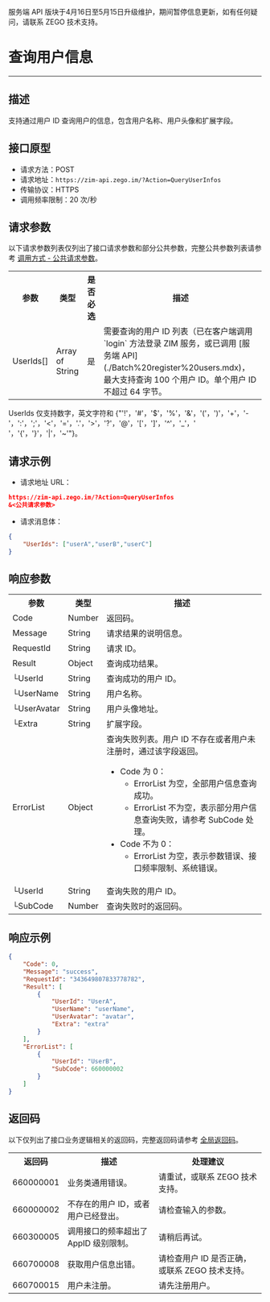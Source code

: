 <Warning title="警告">服务端 API 版块于4月16日至5月15日升级维护，期间暂停信息更新，如有任何疑问，请联系 ZEGO 技术支持。</Warning>
# 查询用户信息

- - -

## 描述

支持通过用户 ID 查询用户的信息，包含用户名称、用户头像和扩展字段。

## 接口原型

- 请求方法：POST
- 请求地址：`https://zim-api.zego.im/?Action=QueryUserInfos`
- 传输协议：HTTPS
- 调用频率限制：20 次/秒


## 请求参数

以下请求参数列表仅列出了接口请求参数和部分公共参数，完整公共参数列表请参考 [调用方式 - 公共请求参数](../Accessing%20Server%20APIs.mdx#2-公共参数)。

<table>
<tbody><tr>
<th>参数</th>
<th>类型</th>
<th>是否必选</th>
<th>描述</th>
</tr>
<tr>
<td>UserIds[]</td>
<td>Array of String</td>
<td>是</td>
<td>需要查询的用户 ID 列表（已在客户端调用 `login` 方法登录 ZIM 服务，或已调用 [服务端 API](./Batch%20register%20users.mdx)，最大支持查询 100 个用户 ID。单个用户 ID 不超过 64 字节。</td>
</tr>
</tbody></table>

<Note title="说明">

UserIds 仅支持数字，英文字符和 {"'!'，'#'，'$'，'%'，'&'，'('，')'，'+'，'-'，':'，';'，'<'，'='，'.'，'>'，'?'，'@'，'['，']'，'^'，'_'，' '，'{'，'}'，'|'，'~'"}。
</Note>


## 请求示例

- 请求地址 URL：

```json
https://zim-api.zego.im/?Action=QueryUserInfos
&<公共请求参数>
```

- 请求消息体：

```json
{
    "UserIds": ["userA","userB","userC"]
}
```

## 响应参数

<table class="collapsible-table" >
<tbody><tr data-row-level="1">
<th>参数</th>
<th>类型</th>
<th>描述</th>
</tr>
<tr data-row-level="2">
<td>Code</td>
<td>Number</td>
<td>返回码。</td>
</tr>
<tr data-row-level="3">
<td>Message</td>
<td>String</td>
<td>请求结果的说明信息。</td>
</tr>
<tr data-row-level="4">
<td>RequestId</td>
<td>String</td>
<td>请求 ID。</td>
</tr>
<tr data-row-level="5" data-row-child="true">
<td>Result</td>
<td>Object</td>
<td>查询成功结果。</td>
</tr>
<tr data-row-level="5-1">
<td>└UserId</td>
<td>String</td>
<td>查询成功的用户 ID。</td>
</tr>
<tr data-row-level="5-2">
<td>└UserName</td>
<td>String</td>
<td>用户名称。</td>
</tr>
<tr data-row-level="5-3">
<td>└UserAvatar</td>
<td>String</td>
<td>用户头像地址。</td>
</tr>
<tr data-row-level="5-4">
<td>└Extra</td>
<td>String</td>
<td>扩展字段。</td>
</tr>
<tr data-row-level="6" data-row-child="true">
<td>ErrorList</td>
<td>Object</td>
<td>
查询失败列表。用户 ID 不存在或者用户未注册时，通过该字段返回。
<ul>
<li>
Code 为 0：
<ul><li>ErrorList 为空，全部用户信息查询成功。</li><li>ErrorList 不为空，表示部分用户信息查询失败，请参考 SubCode 处理。</li></ul>
</li>
<li>
Code 不为 0：
<ul><li>ErrorList 为空，表示参数错误、接口频率限制、系统错误。</li></ul>
</li>
</ul></td>
</tr>
<tr data-row-level="6-5">
<td>└UserId</td>
<td>String</td>
<td>查询失败的用户 ID。</td>
</tr>
<tr data-row-level="6-6">
<td>└SubCode</td>
<td>Number</td>
<td>查询失败时的返回码。</td>
</tr>
</tbody></table>

## 响应示例

```json
{
    "Code": 0,
    "Message": "success",
    "RequestId": "343649807833778782",
    "Result": [
        {
            "UserId": "UserA",
            "UserName": "userName",
            "UserAvatar": "avatar",
            "Extra": "extra"
        }
    ],
    "ErrorList": [
        {
            "UserId": "UserB",
            "SubCode": 660000002
        }
    ]
}
```


## 返回码

以下仅列出了接口业务逻辑相关的返回码，完整返回码请参考 [全局返回码](../Return%20codes.mdx)。

<table>
<tbody><tr>
<th>返回码</th>
<th>描述</th>
<th>处理建议</th>
</tr>
<tr>
<td>660000001</td>
<td>业务类通用错误。</td>
<td>请重试，或联系 ZEGO 技术支持。</td>
</tr>
<tr>
<td>660000002</td>
<td>不存在的用户 ID，或者用户已经登出。</td>
<td>请检查输入的参数。</td>
</tr>
<tr>
<td>660300005</td>
<td>调用接口的频率超出了 AppID 级别限制。</td>
<td>请稍后再试。</td>
</tr>
<tr>
<td>660700008</td>
<td>获取用户信息出错。</td>
<td>请检查用户 ID 是否正确，或联系 ZEGO 技术支持。</td>
</tr>
<tr>
<td>660700015</td>
<td>用户未注册。</td>
<td>请先注册用户。</td>
</tr>
</tbody></table>
